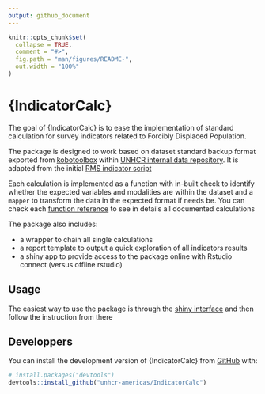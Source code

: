 ```yaml
---
output: github_document
---
```


<!-- README.md is generated from README.Rmd. Please edit that file -->

```r
knitr::opts_chunk$set(
  collapse = TRUE,
  comment = "#>",
  fig.path = "man/figures/README-",
  out.width = "100%"
)
```

# {IndicatorCalc}

<!-- badges: start -->
<!-- badges: end -->

The goal of {IndicatorCalc} is to ease the implementation of standard calculation for survey indicators related to Forcibly Displaced Population.

The package is designed to work based on dataset standard backup format exported from [kobotoolbox](http://http://kobo.unhcr.org) within [UNHCR internal data repository](http://ridl.unhcr.org). It is adapted from the initial [RMS indicator script](https://github.com/bozdagilgi/UNHCR-RMS-Indicators) 

Each calculation is implemented as a function with in-built check to identify whether the expected variables and modalities are within the dataset and a `mapper` to transform the data in the expected format if needs be. You can check each [function reference](/reference/index.html) to see in details all documented calculations

The package also includes:

 - a wrapper to chain all single calculations
 - a report template to output a quick exploration of all indicators results
 - a shiny app to provide access to the package online with Rstudio connect (versus offline rstudio)


## Usage

The easiest way to use the package is through the [shiny interface](http://rstudio.unhcr.org/IndicatorCalc)  and then follow the instruction from there 


## Developpers

You can install the development version of {IndicatorCalc} from [GitHub](https://github.com/unhcr-americas/IndicatorCalc) with:

``` r
# install.packages("devtools")
devtools::install_github("unhcr-americas/IndicatorCalc")
```



